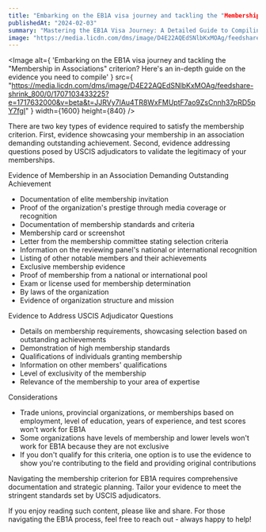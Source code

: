 ```yaml
---
title: "Embarking on the EB1A visa journey and tackling the "Membership in Associations" criterion?"
publishedAt: "2024-02-03"
summary: "Mastering the EB1A Visa Journey: A Detailed Guide to Compiling Evidence for the ‘Membership in Associations’ Criterion"
image: "https://media.licdn.com/dms/image/D4E22AQEdSNlbKxMOAg/feedshare-shrink_800/0/1707103433225?e=1717632000&v=beta&t=JJRVy7lAu4TR8WxFMUptF7ao9ZsCnnh37pRD5pY7fgI"
---
```


<Image
  alt={
    'Embarking on the EB1A visa journey and tackling the "Membership in Associations" criterion? Here\'s an in-depth guide on the evidence you need to compile'
  }
  src={
    "https://media.licdn.com/dms/image/D4E22AQEdSNlbKxMOAg/feedshare-shrink_800/0/1707103433225?e=1717632000&v=beta&t=JJRVy7lAu4TR8WxFMUptF7ao9ZsCnnh37pRD5pY7fgI"
  }
  width={1600}
  height={840}
/>

There are two key types of evidence required to satisfy the membership criterion. First, evidence showcasing your membership in an association demanding outstanding achievement. Second, evidence addressing questions posed by USCIS adjudicators to validate the legitimacy of your memberships.

Evidence of Membership in an Association Demanding Outstanding Achievement

- Documentation of elite membership invitation
- Proof of the organization's prestige through media coverage or recognition
- Documentation of membership standards and criteria
- Membership card or screenshot
- Letter from the membership committee stating selection criteria
- Information on the reviewing panel's national or international recognition
- Listing of other notable members and their achievements
- Exclusive membership evidence
- Proof of membership from a national or international pool
- Exam or license used for membership determination
- By laws of the organization
- Evidence of organization structure and mission

Evidence to Address USCIS Adjudicator Questions

- Details on membership requirements, showcasing selection based on outstanding achievements
- Demonstration of high membership standards
- Qualifications of individuals granting membership
- Information on other members' qualifications
- Level of exclusivity of the membership
- Relevance of the membership to your area of expertise

Considerations

- Trade unions, provincial organizations, or memberships based on employment, level of education, years of experience, and test scores won't work for EB1A
- Some organizations have levels of membership and lower levels won't work for EB1A because they are not exclusive
- If you don't qualify for this criteria, one option is to use the evidence to show you're contributing to the field and providing original contributions

Navigating the membership criterion for EB1A requires comprehensive documentation and strategic planning. Tailor your evidence to meet the stringent standards set by USCIS adjudicators.

If you enjoy reading such content, please like and share. For those navigating the EB1A process, feel free to reach out - always happy to help!
